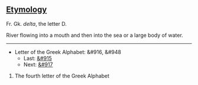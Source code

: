 ==[[Etymology]]==

Fr. Gk. ''delta'', the letter D.

River flowing into a mouth and then into the sea or a large body of water.

----

*Letter of the Greek Alphabet: &#916, &#948
**Last: [[gamma|&#915]]
**Next: [[epsilon|&#917]]

#The fourth letter of the Greek Alphabet